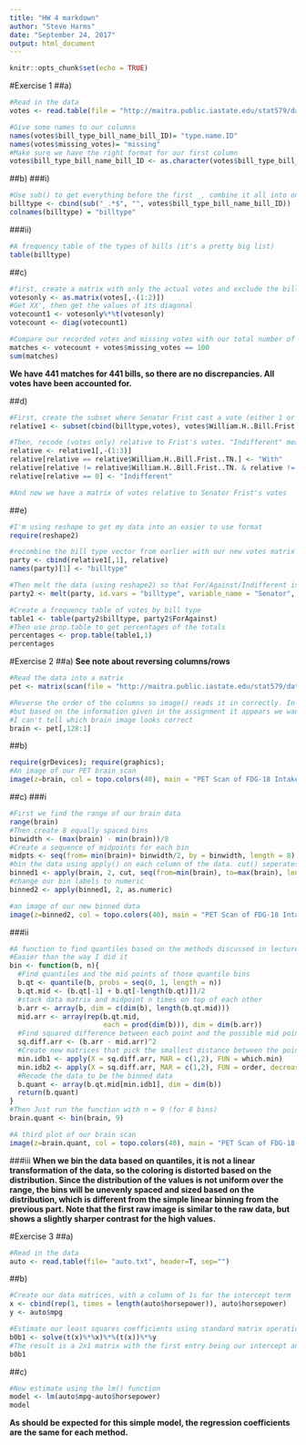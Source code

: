 ---
title: "HW 4 markdown"
author: "Steve Harms"
date: "September 24, 2017"
output: html_document
---

```{r setup, include=FALSE}
knitr::opts_chunk$set(echo = TRUE)
```

#Exercise 1
##a)
```{r}
#Read in the data
votes <- read.table(file = "http://maitra.public.iastate.edu/stat579/datasets/senate-109.txt", sep = "\t", header = TRUE)

#Give some names to our columns
names(votes$bill_type_bill_name_bill_ID)= "type.name.ID"
names(votes$missing_votes)= "missing"
#Make sure we have the right format for our first column
votes$bill_type_bill_name_bill_ID <- as.character(votes$bill_type_bill_name_bill_ID)
```

##b)
###i)
```{r}
#Use sub() to get everything before the first _, combine it all into one vector
billtype <- cbind(sub("_.*$", "", votes$bill_type_bill_name_bill_ID))
colnames(billtype) = "billtype"
```

###ii)
```{r}
#A frequency table of the types of bills (it's a pretty big list)
table(billtype)
```

##c)
```{r}
#first, create a matrix with only the actual votes and exclude the bills and missing votes columns
votesonly <- as.matrix(votes[,-(1:2)])
#Get XX', then get the values of its diagonal
votecount1 <- votesonly%*%t(votesonly)
votecount <- diag(votecount1)

#Compare our recorded votes and missing votes with our total number of senators to see if any were not accounted for
matches <- votecount + votes$missing_votes == 100
sum(matches)
```

**We have 441 matches for 441 bills, so there are no discrepancies. All votes have been accounted for.**

##d)
```{r}
#First, create the subset where Senator Frist cast a vote (either 1 or -1)
relative1 <- subset(cbind(billtype,votes), votes$William.H..Bill.Frist..TN. != 0)

#Then, recode (votes only) relative to Frist's votes. "Indifferent" means they did not cast a vote
relative <- relative1[,-(1:3)]
relative[relative == relative$William.H..Bill.Frist..TN.] <- "With"
relative[relative != relative$William.H..Bill.Frist..TN. & relative != 0] <- "Against"
relative[relative == 0] <- "Indifferent"

#And now we have a matrix of votes relative to Senator Frist's votes
```

##e)
```{r}
#I'm using reshape to get my data into an easier to use format
require(reshape2)

#recombine the bill type vector from earlier with our new votes matrix
party <- cbind(relative1[,1], relative)
names(party)[1] <- "billtype"

#Then melt the data (using reshape2) so that For/Against/Indifferent is its own column
party2 <- melt(party, id.vars = "billtype", variable_name = "Senator", value.name = "ForAgainst")

#Create a frequency table of votes by bill type
table1 <- table(party2$billtype, party2$ForAgainst)
#Then use prop.table to get percentages of the totals
percentages <- prop.table(table1,1)
percentages
```


#Exercise 2
##a) **See note about reversing columns/rows**
```{r}
#Read the data into a matrix
pet <- matrix(scan(file = "http://maitra.public.iastate.edu/stat579/datasets/fbp-img.dat"), nrow = 128, ncol = 128, byrow = TRUE)

#Reverse the order of the columns so image() reads it in correctly. In class we reversed columns,
#but based on the information given in the assignment it appears we want to reverse row order instead?
#I can't tell which brain image looks correct
brain <- pet[,128:1]
```

##b)
```{r}
require(grDevices); require(graphics);
#An image of our PET brain scan
image(z=brain, col = topo.colors(40), main = "PET Scan of FDG-18 Intake", axes = F, asp = 1)

```

##c)
###i
```{r}
#First we find the range of our brain data
range(brain)
#Then create 8 equally spaced bins
binwidth <- (max(brain) - min(brain))/8
#Create a sequence of midpoints for each bin
midpts <- seq(from= min(brain)+ binwidth/2, by = binwidth, length = 8)
#bin the data using apply() on each column of the data. cut() seperates the data into 8 bins
binned1 <- apply(brain, 2, cut, seq(from=min(brain), to=max(brain), length = 9), labels = midpts)
#change our bin labels to numeric
binned2 <- apply(binned1, 2, as.numeric)

#an image of our new binned data
image(z=binned2, col = topo.colors(40), main = "PET Scan of FDG-18 Intake", axes = F, asp = 1)
```

###ii
```{r}
#A function to find quantiles based on the methods discussed in lecture
#Easier than the way I did it
bin <- function(b, n){
  #Find quantiles and the mid points of those quantile bins
  b.qt <- quantile(b, probs = seq(0, 1, length = n))
  b.qt.mid <- (b.qt[-1] + b.qt[-length(b.qt)])/2
  #stack data matrix and midpoint n times on top of each other
  b.arr <- array(b, dim = c(dim(b), length(b.qt.mid)))
  mid.arr <- array(rep(b.qt.mid,
                       each = prod(dim(b))), dim = dim(b.arr))
  #Find squared difference between each point and the possible mid points
  sq.diff.arr <- (b.arr - mid.arr)^2
  #Create new matrices that pick the smallest distance between the points and the mid points
  min.idb1 <- apply(X = sq.diff.arr, MAR = c(1,2), FUN = which.min)
  min.idb2 <- apply(X = sq.diff.arr, MAR = c(1,2), FUN = order, decreasing = F)[1,,]
  #Recode the data to be the binned data
  b.quant <- array(b.qt.mid[min.idb1], dim = dim(b))
  return(b.quant)
}
#Then Just run the function with n = 9 (for 8 bins)
brain.quant <- bin(brain, 9)

#A third plot of our brain scan
image(z=brain.quant, col = topo.colors(40), main = "PET Scan of FDG-18 Intake", axes = F, asp = 1)
```

###iii
**When we bin the data based on quantiles, it is not a linear transformation of the data, so the coloring is distorted based on the distribution. Since the distribution of the values is not uniform over the range, the bins will be unevenly spaced and sized based on the distribution, which is different from the simple linear binning from the previous part. Note that the first raw image is similar to the raw data, but shows a slightly sharper contrast for the high values. **

#Exercise 3
##a)
```{r}
#Read in the data
auto <- read.table(file= "auto.txt", header=T, sep="")
```

##b)
```{r}
#Create our data matrices, with a column of 1s for the intercept term
x <- cbind(rep(1, times = length(auto$horsepower)), auto$horsepower)
y <- auto$mpg

#Estimate our least squares coefficients using standard matrix operations.
b0b1 <- solve(t(x)%*%x)%*%(t(x))%*%y
#The result is a 2x1 matrix with the first entry being our intercept and the second our slope
b0b1
```

##c)
```{r}
#Now estimate using the lm() function
model <- lm(auto$mpg~auto$horsepower)
model
```

**As should be expected for this simple model, the regression coefficients are the same for each method.**